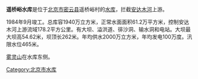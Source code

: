 {{Coord|40.6377023|117.391759|type:waterbody_region:CN-11_source:GoogleMaps|display=title}}
'''遥桥峪水库'''是位于[[北京市|北京市]][[密云县|密云县]]遥桥峪村的[[水库|水库]]，拦截[[安达木河|安达木河]]上游。

1984年9月竣工。总库容1940万立方米，正常水面面积61.2万平方米，控制安达木河上游流域178.2平方公里。有大坝、溢洪道、徘沙洞、输水洞和电站。大坝最大坝高54.62米，坝顶长262米。年均供水2000万立方米，年均发电100万度。汛限水位465米。

[[雾灵山|雾灵山]]在水库东侧。

[[Category:北京市水库|Category:北京市水库]]